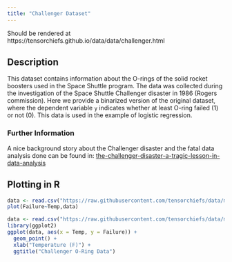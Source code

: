 ```yaml
---
title: "Challenger Dataset"
---
```


Should be rendered at https://tensorchiefs.github.io/data/data/challenger.html

## Description

This dataset contains information about the O-rings of the solid rocket boosters used in the Space Shuttle program. The data was collected during the investigation of the Space Shuttle Challenger disaster in 1986 (Rogers commission). Here we provide a binarized version of the original dataset, where the dependent variable `y` indicates whether at least O-ring failed (1) or not (0). This data is used in the example of logistic regression.

### Further Information

A nice background story about the Challenger disaster and the fatal data analysis done can be found in: [the-challenger-disaster-a-tragic-lesson-in-data-analysis](https://homafiles.info/2016/06/06/the-challenger-disaster-a-tragic-lesson-in-data-analysis/)

## Plotting in R

```r
data <- read.csv("https://raw.githubusercontent.com/tensorchiefs/data/main/data/challenger.csv", stringsAsFactors = FALSE)
plot(Failure~Temp,data)
```

```r
data <- read.csv("https://raw.githubusercontent.com/tensorchiefs/data/main/data/challenger.csv", stringsAsFactors = FALSE)
library(ggplot2)
ggplot(data, aes(x = Temp, y = Failure)) +
  geom_point() + 
  xlab("Temperature (F)") +
  ggtitle("Challenger O-Ring Data")
```
